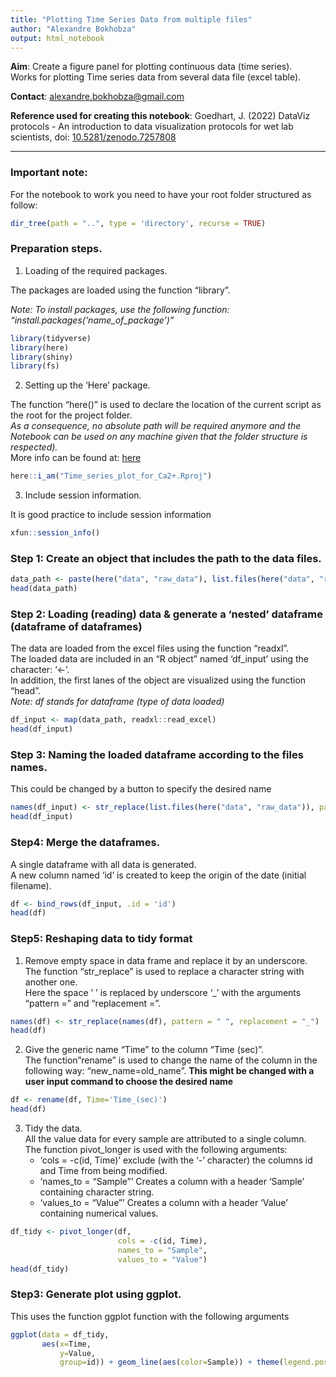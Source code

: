 ```yaml
---
title: "Plotting Time Series Data from multiple files"
author: "Alexandre Bokhobza"
output: html_notebook
---
```


**Aim**: Create a figure panel for plotting continuous data (time series).\
Works for plotting Time series data from several data file (excel table).

**Contact**: [alexandre.bokhobza\@gmail.com](mailto:alexandre.bokhobza@gmail.com){.email}

**Reference used for creating this notebook**: Goedhart, J. (2022) DataViz protocols - An introduction to data visualization protocols for wet lab scientists, doi: [10.5281/zenodo.7257808](https://zenodo.org/record/7257808#.Y6LaJXbMIQ8)

------------------------------------------------------------------------

### Important note:

For the notebook to work you need to have your root folder structured as follow:

```r
dir_tree(path = "..", type = 'directory', recurse = TRUE)
```

### Preparation steps.

1.  Loading of the required packages.

The packages are loaded using the function "library".

*Note: To install packages, use the following function: "install.packages('name_of_package')"*

```r
library(tidyverse)
library(here)
library(shiny)
library(fs)
```

2.  Setting up the 'Here' package.

The function "here()" is used to declare the location of the current script as the root for the project folder.\
*As a consequence, no absolute path will be required anymore and the Notebook can be used on any machine given that the folder structure is respected).*\
More info can be found at: [here](https://here.r-lib.org/articles/here.html)

```r
here::i_am("Time_series_plot_for_Ca2+.Rproj")
```

3.  Include session information.

It is good practice to include session information

```r
xfun::session_info()
```

### Step 1: Create an object that includes the path to the data files.

```r
data_path <- paste(here("data", "raw_data"), list.files(here("data", "raw_data")), sep = "/")
head(data_path)
```

### Step 2: Loading (reading) data & generate a 'nested' dataframe (dataframe of dataframes)

The data are loaded from the excel files using the function "readxl".\
The loaded data are included in an "R object" named 'df_input' using the character: '\<-'.\
In addition, the first lanes of the object are visualized using the function "head".\
*Note: df stands for dataframe (type of data loaded)*

```r
df_input <- map(data_path, readxl::read_excel)
head(df_input)
```

### Step 3: Naming the loaded dataframe according to the files names.

This could be changed by a button to specify the desired name

```r
names(df_input) <- str_replace(list.files(here("data", "raw_data")), pattern = ".xlsx", replacement = "")
head(df_input)
```

### Step4: Merge the dataframes.

A single dataframe with all data is generated.\
A new column named 'id' is created to keep the origin of the date (initial filename).

```r
df <- bind_rows(df_input, .id = 'id')
head(df)
```

### Step5: Reshaping data to tidy format

1.  Remove empty space in data frame and replace it by an underscore.\
    The function "str_replace" is used to replace a character string with another one.\
    Here the space ' ' is replaced by underscore '\_' with the arguments "pattern =" and "replacement =".

```r
names(df) <- str_replace(names(df), pattern = " ", replacement = "_")
head(df)
```

2.  Give the generic name "Time" to the column "Time (sec)".\
    The function"rename" is used to change the name of the column in the following way: "new_name=old_name". **This might be changed with a user input command to choose the desired name**

```r
df <- rename(df, Time='Time_(sec)')
head(df)
```

3.  Tidy the data.\
    All the value data for every sample are attributed to a single column.\
    The function pivot_longer is used with the following arguments:\
    -   'cols = -c(id, Time)' exclude (with the '-' character) the columns id and Time from being modified.\
    -   'names_to = "Sample"' Creates a column with a header 'Sample' containing character string.\
    -   'values_to = "Value"' Creates a column with a header 'Value' containing numerical values.

```r
df_tidy <- pivot_longer(df, 
                        cols = -c(id, Time),
                        names_to = "Sample",
                        values_to = "Value")
head(df_tidy)
```

### Step3: Generate plot using ggplot.

This uses the function ggplot function with the following arguments

```r
ggplot(data = df_tidy,
       aes(x=Time, 
           y=Value, 
           group=id)) + geom_line(aes(color=Sample)) + theme(legend.position = "none")

```
